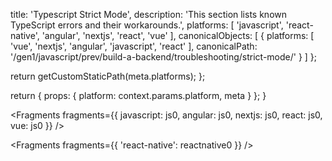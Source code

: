 
  title: 'Typescript Strict Mode',
  description: 'This section lists known TypeScript errors and their workarounds.',
  platforms: [
    'javascript',
    'react-native',
    'angular',
    'nextjs',
    'react',
    'vue'
  ],
  canonicalObjects: [
    {
      platforms: [
        'vue',
        'nextjs',
        'angular',
        'javascript',
        'react'
      ],
      canonicalPath: '/gen1/javascript/prev/build-a-backend/troubleshooting/strict-mode/'
    }
  ]
};

  return getCustomStaticPath(meta.platforms);
};

  return {
    props: {
      platform: context.params.platform,
      meta
    }
  };
}


<Fragments
  fragments={{
    javascript: js0,
    angular: js0,
    nextjs: js0,
    react: js0,
    vue: js0
  }}
/>


<Fragments fragments={{ 'react-native': reactnative0 }} />

